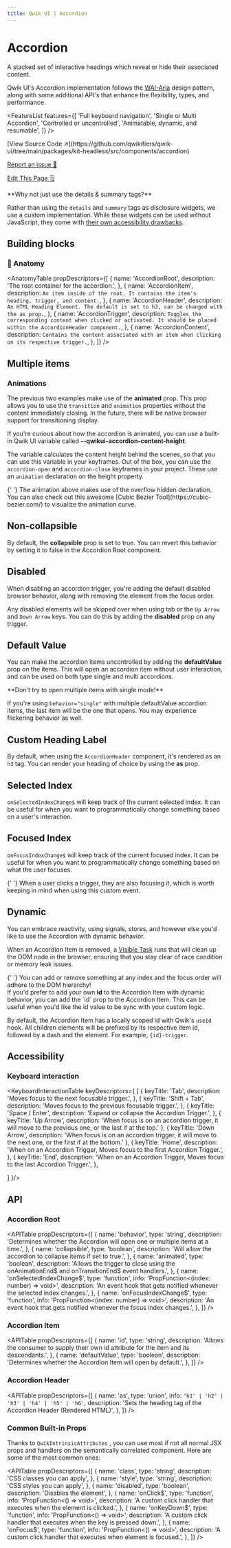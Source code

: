 ```yaml
---
title: Qwik UI | Accordion
---
```



<StatusBanner status={statusByComponent.headless.Accordion} />

# Accordion

A stacked set of interactive headings which reveal or hide their associated content.

<Showcase name="hero" />

Qwik UI's Accordion implementation follows the [WAI-Aria](https://www.w3.org/WAI/ARIA/apg/patterns/accordion/) design pattern, along with some additional API's that enhance the flexibility, types, and performance.

<FeatureList
  features={[
    'Full keyboard navigation',
    'Single or Multi Accordion',
    'Controlled or uncontrolled',
    'Animatable, dynamic, and resumable',
  ]}
/>

<div class="mb-6 flex flex-col gap-2">
[View Source Code ↗️](https://github.com/qwikifiers/qwik-ui/tree/main/packages/kit-headless/src/components/accordion)

[Report an issue 🚨](https://github.com/qwikifiers/qwik-ui/issues)

[Edit This Page 🗒️](<https://github.com/qwikifiers/qwik-ui/edit/main/apps/website/src/routes/docs/headless/(components)/accordion/index.mdx>)

</div>

<Note status="info"> 
**Why not just use the details & summary tags?**

Rather than using the `details` and `summary` tags as disclosure widgets, we use a custom implementation. While these widgets can be used without JavaScript, they come with [their own accessibility drawbacks](https://www.scottohara.me/blog/2022/09/12/details-summary.html).

</Note>

## Building blocks

<CodeSnippet name="building-blocks.tsx" />

### 🎨 Anatomy

<AnatomyTable
  propDescriptors={[
    {
      name: 'AccordionRoot',
      description: 'The root container for the accordion.',
    },
    {
      name: 'AccordionItem',
      description: `An item inside of the root. It contains the item's heading, trigger, and content.`,
    },
    {
      name: 'AccordionHeader',
      description: `An HTML Heading Element. The default is set to h3, can be changed with the as prop.`,
    },
    {
      name: 'AccordionTrigger',
      description: `Toggles the corresponding content when clicked or activated. It should be placed within the AccordionHeader component.`,
    },
    {
      name: 'AccordionContent',
      description: `Contains the content associated with an item when clicking on its respective trigger.`,
    },
  ]}
/>

## Multiple items

<Showcase name="multi" />

### Animations

The previous two examples make use of the **animated** prop. This prop allows you to use the `transition` and `animation` properties without the content immediately closing. In the future, there will be native browser support for transitioning display.

If you're curious about how the accordion is animated, you can use a built-in Qwik UI variable called **--qwikui-accordion-content-height**.

The variable calculates the content height behind the scenes, so that you can use this variable in your keyframes. Out of the box, you can use the `accordion-open` and `accordion-close` keyframes in your project. These use an `animation` declaration on the height property.

<Note status="info">
  {' '}
  The animation above makes use of the overflow hidden declaration. You can also check out
  this awesome [Cubic Bezier Tool](https://cubic-bezier.com/) to visualize the animation curve.
</Note>

## Non-collapsible

<Showcase name="non-collapsible" />

By default, the <strong>collapsible</strong> prop is set to true. You can revert this behavior by setting it to false in the Accordion Root component.

## Disabled

<Showcase name="disabled" />

When disabling an accordion trigger, you're adding the default disabled browser behavior, along with removing the element from the focus order.

Any disabled elements will be skipped over when using tab or the `Up Arrow` and `Down Arrow` keys. You can do this by adding the **disabled** prop on any trigger.

## Default Value

<Showcase name="default-value" />

You can make the accordion items uncontrolled by adding the **defaultValue** prop on the items. This will open an accordion item without user interaction, and can be used on both type single and multi accordions.

<Note status="warning">
**Don't try to open multiple items with single mode!**

If you're using `behavior="single"` with multiple defaultValue accordion items, the last item will be the one that opens. You may experience flickering behavior as well.

</Note>

## Custom Heading Label

<Showcase name="custom-heading" />

By default, when using the `AccordionHeader` component, it's rendered as an `h3` tag. You can render your heading of choice by using the **as** prop.

## Selected Index

<Showcase name="selected-index" />

`onSelectedIndexChange$` will keep track of the current selected index. It can be useful for when you want to programmatically change something based on a user's interaction.

## Focused Index

<Showcase name="focused-index" />

`onFocusIndexChange$` will keep track of the current focused index. It can be useful for when you want to programmatically change something based on what the user focuses.

<Note status="info">
  {' '}
  When a user clicks a trigger, they are also focusing it, which is worth keeping in mind when
  using this custom event.
</Note>

## Dynamic

<Showcase name="dynamic" />

You can embrace reactivity, using signals, stores, and however else you'd like to use the Accordion with dynamic behavior.

When an Accordion Item is removed, a [Visible Task](https://qwik.builder.io/docs/components/tasks/#usevisibletask) runs that will clean up the DOM node in the browser, ensuring that you stay clear of race condition or memory leak issues.

<Note status="info">
  {' '}
  You can add or remove something at any index and the focus order will adhere to the DOM hierarchy!
</Note>

<div class="my-4">
  If you'd prefer to add your own <strong>id</strong> to the Accordion Item with dynamic
  behavior, you can add the `id` prop to the Accordion Item. This can be useful when you'd
  like the id value to be sync with your custom logic.
</div>

By default, the Accordion Item has a locally scoped id with Qwik's `useId` hook. All children elements will be prefixed by its respective item id, followed by a dash and the element. For example, `{id}-trigger`.

## Accessibility

### Keyboard interaction

<KeyboardInteractionTable keyDescriptors={
[
  {
    keyTitle: 'Tab',
    description: 'Moves focus to the next focusable trigger.',
  },
  {
    keyTitle: 'Shift + Tab',
    description: 'Moves focus to the previous focusable trigger.',
  },
  {
    keyTitle: 'Space / Enter',
    description: 'Expand or collapse the Accordion Trigger.',
  },
  {
    keyTitle: 'Up Arrow',
    description: 'When focus is on an accordion trigger, it will move to the previous one, or the last if at the top.'
  },
  {
    keyTitle: 'Down Arrow',
    description: 'When focus is on an accordion trigger, it will move to the next one, or the first if at the bottom.'
  },
  {
    keyTitle: 'Home',
    description: 'When on an Accordion Trigger, Moves focus to the first Accordion Trigger.',
  },
  {
    keyTitle: 'End',
    description: 'When on an Accordion Trigger, Moves focus to the last Accordion Trigger.',
  },

]
}/>

## API

### Accordion Root

<APITable
  propDescriptors={[
    {
      name: 'behavior',
      type: 'string',
      description:
        'Determines whether the Accordion will open one or multiple items at a time.',
    },
    {
      name: 'collapsible',
      type: 'boolean',
      description: 'Will allow the accordion to collapse items if set to true.',
    },
    {
      name: 'animated',
      type: 'boolean',
      description:
        'Allows the trigger to close using the onAnimationEnd$ and onTransitionEnd$ event handlers.',
    },
    {
      name: 'onSelectedIndexChange$',
      type: 'function',
      info: 'PropFunction<(index: number) => void>',
      description:
        'An event hook that gets notified whenever the selected index changes.',
    },
    {
      name: 'onFocusIndexChange$',
      type: 'function',
      info: 'PropFunction<(index: number) => void>',
      description: 'An event hook that gets notified whenever the focus index changes.',
    },
  ]}
/>

### Accordion Item

<APITable
  propDescriptors={[
    {
      name: 'id',
      type: 'string',
      description:
        'Allows the consumer to supply their own id attribute for the item and its descendants.',
    },
    {
      name: 'defaultValue',
      type: 'boolean',
      description: 'Determines whether the Accordion Item will open by default.',
    },
  ]}
/>

### Accordion Header

<APITable
  propDescriptors={[
    {
      name: 'as',
      type: 'union',
      info: `'h1' | 'h2' | 'h3' | 'h4' | 'h5' | 'h6'`,
      description: 'Sets the heading tag of the Accordion Header (Rendered HTML)',
    },
  ]}
/>

### Common Built-in Props

Thanks to `QwikIntrinsicAttributes` , you can use most if not all normal JSX props and handlers on the semantically correlated component. Here are some of the most common ones:

<APITable
  propDescriptors={[
    {
      name: 'class',
      type: 'string',
      description: 'CSS classes you can apply',
    },
    {
      name: 'style',
      type: 'string',
      description: 'CSS styles you can apply',
    },
    {
      name: 'disabled',
      type: 'boolean',
      description: 'Disables the element',
    },
    {
      name: 'onClick$',
      type: 'function',
      info: 'PropFunction<() => void>',
      description: 'A custom click handler that executes when the element is clicked.',
    },
    {
      name: 'onKeyDown$',
      type: 'function',
      info: 'PropFunction<() => void>',
      description: 'A custom click handler that executes when the key is pressed down.',
    },
    {
      name: 'onFocus$',
      type: 'function',
      info: 'PropFunction<() => void>',
      description: 'A custom click handler that executes when element is focused.',
    },
  ]}
/>
